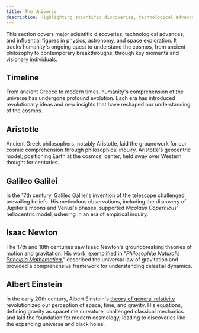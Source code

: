 ```yaml
---
title: The Universe
description: Highlighting scientific discoveries, technological advancements, and influential figures in physics, astronomy, and space exploration.
---
```




<TakenLogo  className="logoBadge" />

<!-- <NasaLogo className='logoBadge' /> -->
<!-- <UndrawStars  className="logoBadge" /> -->

This section covers major scientific discoveries, technological advances, and influential figures in physics, astronomy, and space exploration. It tracks humanity's ongoing quest to understand the cosmos, from ancient philosophy to contemporary breakthroughs, through key moments and visionary individuals.

## Timeline
From ancient Greece to modern times, humanity's comprehension of the universe has undergone profound evolution. Each era has introduced revolutionary ideas and new insights that have reshaped our understanding of the cosmos.


## Aristotle

<!-- The Pioneers of Philosophy, the ancient Greeks laid the foundation for our understanding of the universe through philosophical inquiry. Thinkers like **Aristotle** proposed that the Earth was at the center of the cosmos, surrounded by concentric spheres carrying the stars and planets. This **geocentric** model dominated Western thought for centuries. -->

Ancient Greek philosophers, notably Aristotle, laid the groundwork for our cosmic comprehension through philosophical inquiry. Aristotle's geocentric model, positioning Earth at the cosmos' center, held sway over Western thought for centuries.

## Galileo Galilei
In the 17th century, Galileo Galilei's invention of the telescope challenged prevailing beliefs. His meticulous observations, including the discovery of Jupiter's moons and Venus's phases, supported _Nicolaus Copernicus_' heliocentric model, ushering in an era of empirical inquiry.

<!-- In the 17th century, Galileo Galilei challenged the prevailing beliefs of his time with the invention of the telescope. Through meticulous observation, he discovered celestial bodies like Jupiter's moons and the phases of Venus, providing evidence that supported the heliocentric model proposed by Nicolaus Copernicus. Galileo's work paved the way for a new era of scientific inquiry based on empirical evidence. -->

## Isaac Newton
The 17th and 18th centuries saw Isaac Newton's groundbreaking theories of motion and gravitation. His work, exemplified in "_[Philosophiæ Naturalis Principia Mathematica](../cosmos/legacy/exploring-principia.mdx)_," described the universal law of gravitation and provided a comprehensive framework for understanding celestial dynamics.
<!-- 
The 17th and 18th centuries saw the emergence of Isaac Newton's groundbreaking theories of motion and gravitation. In his seminal work "_[Philosophiæ Naturalis Principia Mathematica](../cosmos/legacy/exploring-principia.mdx)_," Newton described the universal law of gravitation, which explained how celestial bodies interacted with each other. His laws of motion provided a comprehensive framework for understanding the dynamics of the universe, setting the stage for centuries of scientific progress. -->

## Albert Einstein
In the early 20th century, Albert Einstein's [theory of general relativity](../cosmos/legacy/special-general-relativity.mdx) revolutionized our perception of space, time, and gravity. His equations, defining gravity as spacetime curvature, challenged classical mechanics and laid the foundation for modern cosmology, leading to discoveries like the expanding universe and black holes.

<!-- In the early 20th century, Albert Einstein revolutionized our understanding of space, time, and gravity with his [theory of general relativity](../cosmos/legacy/special-general-relativity.mdx). Einstein's equations described gravity as the curvature of spacetime, challenging Newton's classical mechanics and providing new insights into the behavior of massive objects in the cosmos. His work also paved the way for the development of modern cosmology, leading to discoveries like the expanding universe and black holes. -->
<!-- ## Conclusion: 

 -->


<!-- ## Summary

:::tip[A Journey of Discovery]

Each milestone in this journey has expanded our horizons and deepened our appreciation for the wonders of the cosmos. As we continue to explore the mysteries of the universe, we stand on the shoulders of giants who have shaped our understanding of the cosmos through centuries of inquiry and discovery.

::: -->




<!-- ## Acknowledgements -->

<!-- <NasaLogo className='logoBadge' /> -->
<!-- <SpacexLogo className='logoBadge' /> -->


<!-- <img
  src={require('/img/space/nasajpl.png').default}
  alt="Nasa"
  className=""
  width="500"
/> -->